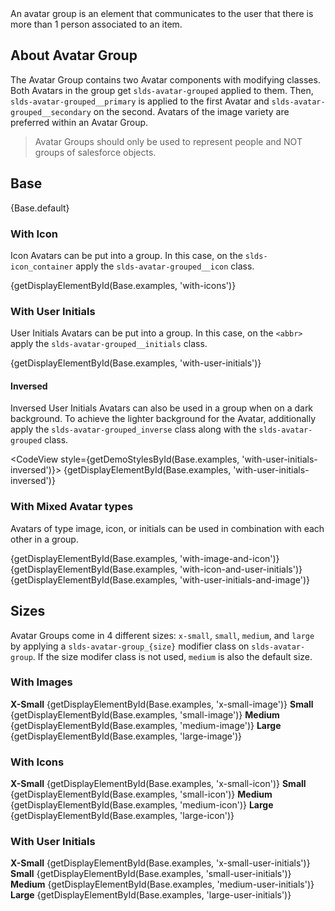 
<div className="doc lead">
  An avatar group is an element that communicates to the user that there is more than 1 person associated to an item.
</div>

## About Avatar Group

The Avatar Group contains two Avatar components with modifying classes. Both Avatars in the group get `slds-avatar-grouped` applied to them. Then, `slds-avatar-grouped__primary` is applied to the first Avatar and `slds-avatar-grouped__secondary` on the second. Avatars of the image variety are preferred within an Avatar Group.

<Blockquote type="note" header="Design Guidelines">
  Avatar Groups should only be used to represent people and NOT groups of salesforce objects.
</Blockquote>

## Base

<CodeView>
  {Base.default}
</CodeView>

### With Icon
Icon Avatars can be put into a group. In this case, on the `slds-icon_container` apply the `slds-avatar-grouped__icon` class.

<CodeView>
  {getDisplayElementById(Base.examples, 'with-icons')}
</CodeView>

### With User Initials
User Initials Avatars can be put into a group. In this case, on the `<abbr>` apply the `slds-avatar-grouped__initials` class.

<CodeView>
  {getDisplayElementById(Base.examples, 'with-user-initials')}
</CodeView>

#### Inversed
Inversed User Initials Avatars can also be used in a group when on a dark background. To achieve the lighter background for the Avatar, additionally apply the `slds-avatar-grouped_inverse` class along with the `slds-avatar-grouped` class.

<CodeView style={getDemoStylesById(Base.examples, 'with-user-initials-inversed')}>
  {getDisplayElementById(Base.examples, 'with-user-initials-inversed')}
</CodeView>

### With Mixed Avatar types
Avatars of type image, icon, or initials can be used in combination with each other in a group.

<CodeView>
  <Fragment>
    {getDisplayElementById(Base.examples, 'with-image-and-icon')}
    {getDisplayElementById(Base.examples, 'with-icon-and-user-initials')}
    {getDisplayElementById(Base.examples, 'with-user-initials-and-image')}
  </Fragment>
</CodeView>

## Sizes
Avatar Groups come in 4 different sizes: `x-small`, `small`, `medium`, and `large` by applying a `slds-avatar-group_{size}` modifier class on `slds-avatar-group`. If the size modifer class is not used, `medium` is also the default size.

### With Images

<DisplayGrid>
  <DisplayColumn>
    <strong>X-Small</strong>
    <CodeView toggleCode={false}>
      {getDisplayElementById(Base.examples, 'x-small-image')}
    </CodeView>
  </DisplayColumn>
  <DisplayColumn>
    <strong>Small</strong>
    <CodeView toggleCode={false}>
      {getDisplayElementById(Base.examples, 'small-image')}
    </CodeView>
  </DisplayColumn>
  <DisplayColumn>
    <strong>Medium</strong>
    <CodeView toggleCode={false}>
      {getDisplayElementById(Base.examples, 'medium-image')}
    </CodeView>
  </DisplayColumn>
  <DisplayColumn>
    <strong>Large</strong>
    <CodeView toggleCode={false}>
      {getDisplayElementById(Base.examples, 'large-image')}
    </CodeView>
  </DisplayColumn>
</DisplayGrid>

### With Icons

<DisplayGrid>
  <DisplayColumn>
    <strong>X-Small</strong>
    <CodeView toggleCode={false}>
      {getDisplayElementById(Base.examples, 'x-small-icon')}
    </CodeView>
  </DisplayColumn>
  <DisplayColumn>
    <strong>Small</strong>
    <CodeView toggleCode={false}>
      {getDisplayElementById(Base.examples, 'small-icon')}
    </CodeView>
  </DisplayColumn>
  <DisplayColumn>
    <strong>Medium</strong>
    <CodeView toggleCode={false}>
      {getDisplayElementById(Base.examples, 'medium-icon')}
    </CodeView>
  </DisplayColumn>
  <DisplayColumn>
    <strong>Large</strong>
    <CodeView toggleCode={false}>
      {getDisplayElementById(Base.examples, 'large-icon')}
    </CodeView>
  </DisplayColumn>
</DisplayGrid>

### With User Initials

<DisplayGrid>
  <DisplayColumn>
    <strong>X-Small</strong>
    <CodeView toggleCode={false}>
      {getDisplayElementById(Base.examples, 'x-small-user-initials')}
    </CodeView>
  </DisplayColumn>
  <DisplayColumn>
    <strong>Small</strong>
    <CodeView toggleCode={false}>
      {getDisplayElementById(Base.examples, 'small-user-initials')}
    </CodeView>
  </DisplayColumn>
  <DisplayColumn>
    <strong>Medium</strong>
    <CodeView toggleCode={false}>
      {getDisplayElementById(Base.examples, 'medium-user-initials')}
    </CodeView>
  </DisplayColumn>
  <DisplayColumn>
    <strong>Large</strong>
    <CodeView toggleCode={false}>
      {getDisplayElementById(Base.examples, 'large-user-initials')}
    </CodeView>
  </DisplayColumn>
</DisplayGrid>
